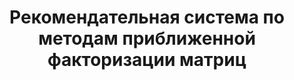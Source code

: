 ---
title: "Рекомендательная система по методам приближенной факторизации матриц"
role: "Разработчик"
period: "2024"
description:
  "Рекомендательная система, построенная на методах приближенной
  факторизации матриц для синтетического набора данных. Проект
  исследует множество подходов к оптимизации, таких как градиентные
  методы с различными стратегиями выбора шага (правило Армихо, условия
  Вольфе, оценка константы Липшица), продвинутые оптимизаторы
  (Adam, RMSprop, AdaGrad, Heavy Ball, Nesterov) и векторные обновления
  для решения задачи collaborative filtering"
achievements:
  - "Реализовано 12+ алгоритмов оптимизации с 7 стратегиями выбора шага"
  - "Проведено сравнение полноматричных и построчных/постолбцовых (Vector GD) стратегий обновления"
responsibilities:
  - "Сформулирована задача рекомендации как задача факторизации матриц"
  - "Реализовано 6 продвинутых оптимизаторов: Adaptive GD, Heavy Ball, Nesterov momentum, AdaGrad, RMSprop, Adam, BFGS"
  - "Проведены эксперименты с неотрицательной матричной факторизацией (NNMF) с использованием мультипликативных обновлений"
  - "Обучена нейронная сеть в качестве базовой модели с признаками жанров и демографии"
stack:
  - "Python"
  - "NumPy"
  - "scikit-learn"
  - "PyTorch"
concepts:
  - "Matrix Factorization"
  - "Collaborative Filtering"
  - "RecSys"
featured: false
githubs:
  - href: https://github.com/dsomni/recsys-hdda-f24
files:
  - title: Отчет (EN)
    path: recsys-amf.pdf
order: 60
---